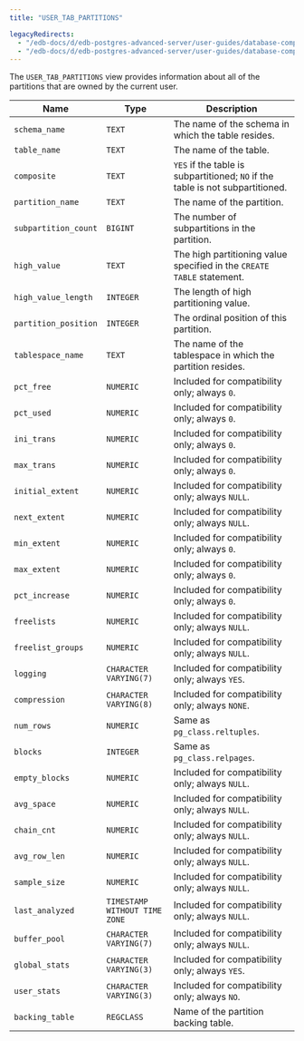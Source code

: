 ```yaml
---
title: "USER_TAB_PARTITIONS"

legacyRedirects:
  - "/edb-docs/d/edb-postgres-advanced-server/user-guides/database-compatibility-for-oracle-developers-catalog-views-guide/13/user_tab_partitions.html"
  - "/edb-docs/d/edb-postgres-advanced-server/user-guides/database-compatibility-for-oracle-developers-catalog-views-guide/latest/user_tab_partitions.html"
---
```


<div id="user_tab_partitions" class="registered_link"></div>

The `USER_TAB_PARTITIONS` view provides information about all of the partitions that are owned by the current user.

| Name                 | Type                          | Description                                                                    |
| -------------------- | ----------------------------- | ------------------------------------------------------------------------------ |
| `schema_name`        | `TEXT`                        | The name of the schema in which the table resides.                             |
| `table_name`         | `TEXT`                        | The name of the table.                                                         |
| `composite`          | `TEXT`                        | `YES` if the table is subpartitioned; `NO` if the table is not subpartitioned. |
| `partition_name`     | `TEXT`                        | The name of the partition.                                                     |
| `subpartition_count` | `BIGINT`                      | The number of subpartitions in the partition.                                  |
| `high_value`         | `TEXT`                        | The high partitioning value specified in the `CREATE TABLE` statement.         |
| `high_value_length`  | `INTEGER`                     | The length of high partitioning value.                                         |
| `partition_position` | `INTEGER`                     | The ordinal position of this partition.                                        |
| `tablespace_name`    | `TEXT`                        | The name of the tablespace in which the partition resides.                     |
| `pct_free`           | `NUMERIC`                     | Included for compatibility only; always `0`.                                   |
| `pct_used`           | `NUMERIC`                     | Included for compatibility only; always `0`.                                   |
| `ini_trans`          | `NUMERIC`                     | Included for compatibility only; always `0`.                                   |
| `max_trans`          | `NUMERIC`                     | Included for compatibility only; always `0`.                                   |
| `initial_extent`     | `NUMERIC`                     | Included for compatibility only; always `NULL`.                                |
| `next_extent`        | `NUMERIC`                     | Included for compatibility only; always `NULL`.                                |
| `min_extent`         | `NUMERIC`                     | Included for compatibility only; always `0`.                                   |
| `max_extent`         | `NUMERIC`                     | Included for compatibility only; always `0`.                                   |
| `pct_increase`       | `NUMERIC`                     | Included for compatibility only; always `0`.                                   |
| `freelists`          | `NUMERIC`                     | Included for compatibility only; always `NULL`.                                |
| `freelist_groups`    | `NUMERIC`                     | Included for compatibility only; always `NULL`.                                |
| `logging`            | `CHARACTER VARYING(7)`        | Included for compatibility only; always `YES`.                                 |
| `compression`        | `CHARACTER VARYING(8)`        | Included for compatibility only; always `NONE`.                                |
| `num_rows`           | `NUMERIC`                     | Same as `pg_class.reltuples`.                                                  |
| `blocks`             | `INTEGER`                     | Same as `pg_class.relpages`.                                                   |
| `empty_blocks`       | `NUMERIC`                     | Included for compatibility only; always `NULL`.                                |
| `avg_space`          | `NUMERIC`                     | Included for compatibility only; always `NULL`.                                |
| `chain_cnt`          | `NUMERIC`                     | Included for compatibility only; always `NULL`.                                |
| `avg_row_len`        | `NUMERIC`                     | Included for compatibility only; always `NULL`.                                |
| `sample_size`        | `NUMERIC`                     | Included for compatibility only; always `NULL`.                                |
| `last_analyzed`      | `TIMESTAMP WITHOUT TIME ZONE` | Included for compatibility only; always `NULL`.                                |
| `buffer_pool`        | `CHARACTER VARYING(7)`        | Included for compatibility only; always `NULL`.                                |
| `global_stats`       | `CHARACTER VARYING(3)`        | Included for compatibility only; always `YES`.                                 |
| `user_stats`         | `CHARACTER VARYING(3)`        | Included for compatibility only; always `NO`.                                  |
| `backing_table`      | `REGCLASS`                    | Name of the partition backing table.                                           |
